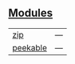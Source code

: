 
## [Modules](./core-iter-adapters-modules)

| | |
|:---|:---|
| [zip](./core-iter-adapters-zip) | — |
| [peekable](./core-iter-adapters-peekable) | — |
